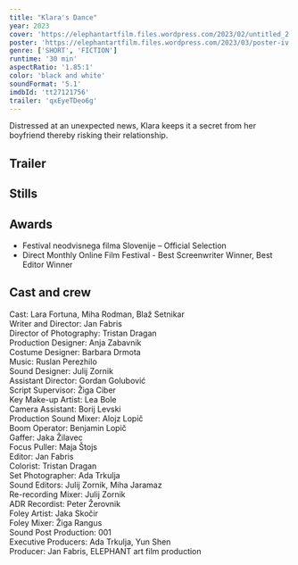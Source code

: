 ```yaml
---
title: "Klara's Dance"
year: 2023
cover: 'https://elephantartfilm.files.wordpress.com/2023/02/untitled_2.1.2.png'
poster: 'https://elephantartfilm.files.wordpress.com/2023/03/poster-iv.9.jpg'
genre: ['SHORT', 'FICTION']
runtime: '30 min'
aspectRatio: '1.85:1'
color: 'black and white'
soundFormat: '5.1'
imdbId: 'tt27121756'
trailer: 'qxEyeTDeo6g'
---
```



Distressed at an unexpected news, Klara keeps it a secret from her boyfriend thereby risking their relationship.

<h2>Trailer</h2>
<YouTube id={frontmatter.trailer} class="mx-auto my-6" />

<h2>Stills</h2>

<h2>Awards</h2>

- Festival neodvisnega filma Slovenije – Official Selection
- Direct Monthly Online Film Festival - Best Screenwriter Winner, Best Editor Winner

<h2>Cast and crew</h2>

<span class="font-light">Cast:</span> Lara Fortuna, Miha Rodman, Blaž Setnikar  
<span class="font-light">Writer and Director:</span> Jan Fabris  
<span class="font-light">Director of Photography:</span> Tristan Dragan  
<span class="font-light">Production Designer:</span> Anja Zabavnik  
<span class="font-light">Costume Designer:</span> Barbara Drmota  
<span class="font-light">Music:</span> Ruslan Perezhilo  
<span class="font-light">Sound Designer:</span> Julij Zornik  
<span class="font-light">Assistant Director:</span> Gordan Golubović  
<span class="font-light">Script Supervisor:</span> Žiga Ciber  
<span class="font-light">Key Make-up Artist:</span> Lea Bole  
<span class="font-light">Camera Assistant:</span> Borij Levski  
<span class="font-light">Production Sound Mixer:</span> Alojz Lopič  
<span class="font-light">Boom Operator:</span> Benjamin Lopič  
<span class="font-light">Gaffer:</span> Jaka Žilavec  
<span class="font-light">Focus Puller:</span> Maja Štojs  
<span class="font-light">Editor:</span> Jan Fabris  
<span class="font-light">Colorist:</span> Tristan Dragan  
<span class="font-light">Set Photographer:</span> Ada Trkulja  
<span class="font-light">Sound Editors:</span> Julij Zornik, Miha Jaramaz  
<span class="font-light">Re-recording Mixer:</span> Julij Zornik  
<span class="font-light">ADR Recordist:</span> Peter Žerovnik  
<span class="font-light">Foley Artist:</span> Jaka Skočir  
<span class="font-light">Foley Mixer:</span> Žiga Rangus  
<span class="font-light">Sound Post Production:</span> 001  
<span class="font-light">Executive Producers:</span> Ada Trkulja, Yun Shen  
<span class="font-light">Producer:</span> Jan Fabris, ELEPHANT art film production  
